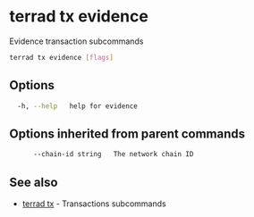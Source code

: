 # terrad tx evidence

Evidence transaction subcommands

```sh Terrad
terrad tx evidence [flags]
```

## Options

```sh Terrad
  -h, --help   help for evidence
```

## Options inherited from parent commands

```sh Terrad
      --chain-id string   The network chain ID
```

## See also

* [terrad tx](terrad_tx.mdx)	 - Transactions subcommands


